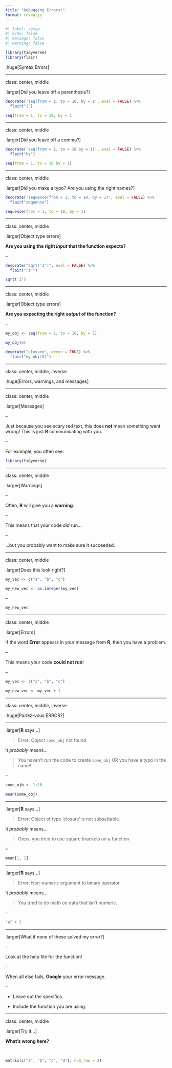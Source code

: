 ```yaml
---
title: "Debugging Errors!"
format: revealjs
---
```



```r
#| label: setup
#| echo: false
#| message: false
#| warning: false

library(tidyverse)
library(flair)
```

.huge\[Syntax Errors\]

------------------------------------------------------------------------

class: center, middle

.larger\[Did you leave off a parenthesis?\]

```r
decorate('seq(from = 1, to = 10, by = 1', eval = FALSE) %>%
  flair("(")
```

```r

seq(from = 1, to = 10, by = 1

```

------------------------------------------------------------------------

class: center, middle

.larger\[Did you leave off a comma?\]

```r
decorate('seq(from = 1, to = 10 by = 1)', eval = FALSE) %>%
  flair("by")
```

```r

seq(from = 1, to = 10 by = 1)

```

------------------------------------------------------------------------

class: center, middle

.larger\[Did you make a typo? Are you using the right names?\]

```r
decorate('sequence(from = 1, to = 10, by = 1)', eval = FALSE) %>%
  flair("sequence")
```

```r

sequence(from = 1, to = 10, by = 1)

```

------------------------------------------------------------------------

class: center, middle

.larger\[Object type errors\]

**Are you using the right *input* that the function expects?**

--

```r
decorate("sqrt('1')", eval = FALSE) %>%
  flair("'1'")
```

```r

sqrt('1')

```

------------------------------------------------------------------------

class: center, middle

.larger\[Object type errors\]

**Are you expecting the right *output* of the function?**

--

```r

my_obj <- seq(from = 1, to = 10, by = 1)

my_obj(5)

```

```r
decorate("closure", error = TRUE) %>%
  flair("my_obj(5)")
```

------------------------------------------------------------------------

class: center, middle, inverse

.huge\[Errors, warnings, and messages\]

------------------------------------------------------------------------

class: center, middle

.larger\[Messages\]

--

Just because you see scary red text, this does **not** mean something went wrong! This is just **R** communicating with you.

--

For example, you often see:

```r
library(tidyverse)
```

------------------------------------------------------------------------

class: center, middle

.larger\[Warnings\]

--

Often, **R** will give you a **warning**.

--

This means that your code *did* run...

--

...but you probably want to make sure it succeeded.

------------------------------------------------------------------------

class: center, middle

.larger\[Does this look right?\]

```r
my_vec <- c("a", "b", "c")

my_new_vec <- as.integer(my_vec)
```

--

```r
my_new_vec
```

------------------------------------------------------------------------

class: center, middle

.larger\[Errors\]

If the word **Error** appears in your message from **R**, then you have a problem.

--

This means your code **could not run**!

--

```r
my_vec <- c("a", "b", "c")

my_new_vec <- my_vec + 1
```

------------------------------------------------------------------------

class: center, middle, inverse

.huge\[Parlez-vous ERROR?\]

------------------------------------------------------------------------

.larger\[**R** says...\]

> Error: Object `some_obj` not found.

It *probably* means...

> You haven't run the code to create `some_obj` OR you have a typo in the name!

--

```r
some_ojb <- 1:10

mean(some_obj)
```

------------------------------------------------------------------------

.larger\[**R** says...\]

> Error: Object of type 'closure' is not subsettable.

It *probably* means...

> Oops, you tried to use square brackets on a function

--

```r
mean[1, 2]
```

------------------------------------------------------------------------

.larger\[**R** says...\]

> Error: Non-numeric argument to binary operator

It *probably* means...

> You tried to do math on data that isn't numeric.

--

```r
"a" + 2
```

------------------------------------------------------------------------

.larger\[What if none of these solved my error?\]

--

Look at the help file for the function!

--

When all else fails, **Google** your error message.

--

-   Leave out the specifics.

-   Include the function you are using.

------------------------------------------------------------------------

class: center, middle

.larger\[Try it...\]

**What's wrong here?**

</br>

```r
matrix(c("a", "b", "c", "d"), num_row = 2)
```
